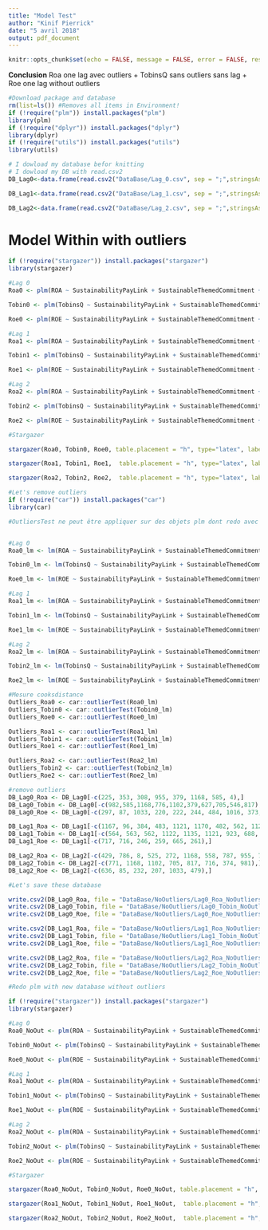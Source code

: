 ```yaml
---
title: "Model Test"
author: "Kinif Pierrick"
date: "5 avril 2018"
output: pdf_document
---
```


```r
knitr::opts_chunk$set(echo = FALSE, message = FALSE, error = FALSE, results = 'asis')
```

**Conclusion** Roa one lag avec outliers + TobinsQ sans outliers sans lag + Roe one lag without outliers


```r
#Download package and database
rm(list=ls()) #Removes all items in Environment!
if (!require("plm")) install.packages("plm")
library(plm)
if (!require("dplyr")) install.packages("dplyr")
library(dplyr)
if (!require("utils")) install.packages("utils")
library(utils)

# I dowload my database befor knitting
# I dowload my DB with read.csv2
DB_Lag0<-data.frame(read.csv2("DataBase/Lag_0.csv", sep = ";",stringsAsFactors=FALSE, header = TRUE ))

DB_Lag1<-data.frame(read.csv2("DataBase/Lag_1.csv", sep = ";",stringsAsFactors=FALSE, header = TRUE ))

DB_Lag2<-data.frame(read.csv2("DataBase/Lag_2.csv", sep = ";",stringsAsFactors=FALSE, header = TRUE ))

```


# Model Within with outliers

```r
if (!require("stargazer")) install.packages("stargazer")
library(stargazer)

#Lag 0
Roa0 <- plm(ROA ~ SustainabilityPayLink + SustainableThemedCommitment + AuditScore + EnergyProductivity + CarbonProductivity + WaterProductivity + WasteProductivity + Leverage + NetMargin + FirmSize + Industry , model = "within", data = DB_Lag0, index = c("Companies", "YearFinancialIndicator"))

Tobin0 <- plm(TobinsQ ~ SustainabilityPayLink + SustainableThemedCommitment + AuditScore + EnergyProductivity + CarbonProductivity + WaterProductivity + WasteProductivity + Leverage + NetMargin + FirmSize + Industry , model = "within", data = DB_Lag0, index = c("Companies", "YearFinancialIndicator"))

Roe0 <- plm(ROE ~ SustainabilityPayLink + SustainableThemedCommitment + AuditScore + EnergyProductivity + CarbonProductivity + WaterProductivity + WasteProductivity + Leverage + NetMargin + FirmSize + Industry , model = "within", data = DB_Lag0, index = c("Companies", "YearFinancialIndicator"))

#Lag 1
Roa1 <- plm(ROA ~ SustainabilityPayLink + SustainableThemedCommitment + AuditScore + EnergyProductivity + CarbonProductivity + WaterProductivity + WasteProductivity + Leverage + NetMargin + FirmSize + Industry , model = "within", data = DB_Lag1, index = c("Companies", "YearFinancialIndicator"))

Tobin1 <- plm(TobinsQ ~ SustainabilityPayLink + SustainableThemedCommitment + AuditScore + EnergyProductivity + CarbonProductivity + WaterProductivity + WasteProductivity + Leverage + NetMargin + FirmSize + Industry , model = "within", data = DB_Lag1, index = c("Companies", "YearFinancialIndicator"))

Roe1 <- plm(ROE ~ SustainabilityPayLink + SustainableThemedCommitment + AuditScore + EnergyProductivity + CarbonProductivity + WaterProductivity + WasteProductivity + Leverage + NetMargin + FirmSize + Industry , model = "within", data = DB_Lag1, index = c("Companies", "YearFinancialIndicator"))

#Lag 2
Roa2 <- plm(ROA ~ SustainabilityPayLink + SustainableThemedCommitment + AuditScore + EnergyProductivity + CarbonProductivity + WaterProductivity + WasteProductivity + Leverage + NetMargin + FirmSize + Industry , model = "within", data = DB_Lag2, index = c("Companies", "YearFinancialIndicator"))

Tobin2 <- plm(TobinsQ ~ SustainabilityPayLink + SustainableThemedCommitment + AuditScore + EnergyProductivity + CarbonProductivity + WaterProductivity + WasteProductivity + Leverage + NetMargin + FirmSize + Industry , model = "within", data = DB_Lag2, index = c("Companies", "YearFinancialIndicator"))

Roe2 <- plm(ROE ~ SustainabilityPayLink + SustainableThemedCommitment + AuditScore + EnergyProductivity + CarbonProductivity + WaterProductivity + WasteProductivity + Leverage + NetMargin + FirmSize + Industry , model = "within", data = DB_Lag2, index = c("Companies", "YearFinancialIndicator"))

#Stargazer

stargazer(Roa0, Tobin0, Roe0, table.placement = "h", type="latex", label = "ZeroLag", title = "Within Model without lag", header = FALSE)

stargazer(Roa1, Tobin1, Roe1,  table.placement = "h", type="latex", label = "OneLag", title = "Within Model with one lag", header = FALSE)

stargazer(Roa2, Tobin2, Roe2,  table.placement = "h", type="latex", label = "TwoLag", title = "Within Model with two lag", header = FALSE)

```


```r
#Let's remove outliers
if (!require("car")) install.packages("car")
library(car)

#OutliersTest ne peut être appliquer sur des objets plm dont redo avec lm


#Lag 0
Roa0_lm <- lm(ROA ~ SustainabilityPayLink + SustainableThemedCommitment + AuditScore + EnergyProductivity + CarbonProductivity + WaterProductivity + WasteProductivity + Leverage + NetMargin + FirmSize + Industry, data = DB_Lag0)

Tobin0_lm <- lm(TobinsQ ~ SustainabilityPayLink + SustainableThemedCommitment + AuditScore + EnergyProductivity + CarbonProductivity + WaterProductivity + WasteProductivity + Leverage + NetMargin + FirmSize + Industry , data = DB_Lag0)

Roe0_lm <- lm(ROE ~ SustainabilityPayLink + SustainableThemedCommitment + AuditScore + EnergyProductivity + CarbonProductivity + WaterProductivity + WasteProductivity + Leverage + NetMargin + FirmSize + Industry , data = DB_Lag0)

#Lag 1
Roa1_lm <- lm(ROA ~ SustainabilityPayLink + SustainableThemedCommitment + AuditScore + EnergyProductivity + CarbonProductivity + WaterProductivity + WasteProductivity + Leverage + NetMargin + FirmSize + Industry , data = DB_Lag1)

Tobin1_lm <- lm(TobinsQ ~ SustainabilityPayLink + SustainableThemedCommitment + AuditScore + EnergyProductivity + CarbonProductivity + WaterProductivity + WasteProductivity + Leverage + NetMargin + FirmSize + Industry , data = DB_Lag1)

Roe1_lm <- lm(ROE ~ SustainabilityPayLink + SustainableThemedCommitment + AuditScore + EnergyProductivity + CarbonProductivity + WaterProductivity + WasteProductivity + Leverage + NetMargin + FirmSize + Industry , data = DB_Lag1)

#Lag 2
Roa2_lm <- lm(ROA ~ SustainabilityPayLink + SustainableThemedCommitment + AuditScore + EnergyProductivity + CarbonProductivity + WaterProductivity + WasteProductivity + Leverage + NetMargin + FirmSize + Industry , data = DB_Lag2)

Tobin2_lm <- lm(TobinsQ ~ SustainabilityPayLink + SustainableThemedCommitment + AuditScore + EnergyProductivity + CarbonProductivity + WaterProductivity + WasteProductivity + Leverage + NetMargin + FirmSize + Industry , data = DB_Lag2)

Roe2_lm <- lm(ROE ~ SustainabilityPayLink + SustainableThemedCommitment + AuditScore + EnergyProductivity + CarbonProductivity + WaterProductivity + WasteProductivity + Leverage + NetMargin + FirmSize + Industry, data = DB_Lag2)

#Mesure cooksdistance
Outliers_Roa0 <- car::outlierTest(Roa0_lm)
Outliers_Tobin0 <- car::outlierTest(Tobin0_lm)
Outliers_Roe0 <- car::outlierTest(Roe0_lm)

Outliers_Roa1 <- car::outlierTest(Roa1_lm)
Outliers_Tobin1 <- car::outlierTest(Tobin1_lm)
Outliers_Roe1 <- car::outlierTest(Roe1_lm)

Outliers_Roa2 <- car::outlierTest(Roa2_lm)
Outliers_Tobin2 <- car::outlierTest(Tobin2_lm)
Outliers_Roe2 <- car::outlierTest(Roe2_lm)

#remove outliers
DB_Lag0_Roa <- DB_Lag0[-c(225, 353, 308, 955, 379, 1168, 585, 4),]
DB_Lag0_Tobin <- DB_Lag0[-c(982,585,1168,776,1102,379,627,705,546,817),]
DB_Lag0_Roe <- DB_Lag0[-c(297, 87, 1033, 220, 222, 244, 484, 1016, 373, 881),]

DB_Lag1_Roa <- DB_Lag1[-c(1167, 96, 384, 483, 1121, 1170, 482, 562, 1122),]
DB_Lag1_Tobin <- DB_Lag1[-c(564, 563, 562, 1122, 1135, 1121, 923, 688, 924),]
DB_Lag1_Roe <- DB_Lag1[-c(717, 716, 246, 259, 665, 261),]

DB_Lag2_Roa <- DB_Lag2[-c(429, 786, 8, 525, 272, 1168, 558, 787, 955, 771),]
DB_Lag2_Tobin <- DB_Lag2[-c(771, 1168, 1102, 705, 817, 716, 374, 981),]
DB_Lag2_Roe <- DB_Lag2[-c(636, 85, 232, 207, 1033, 479),]

#Let's save these database

write.csv2(DB_Lag0_Roa, file = "DataBase/NoOutliers/Lag0_Roa_NoOutliers.csv")
write.csv2(DB_Lag0_Tobin, file = "DataBase/NoOutliers/Lag0_Tobin_NoOutliers.csv")
write.csv2(DB_Lag0_Roe, file = "DataBase/NoOutliers/Lag0_Roe_NoOutliers.csv")

write.csv2(DB_Lag1_Roa, file = "DataBase/NoOutliers/Lag1_Roa_NoOutliers.csv")
write.csv2(DB_Lag1_Tobin, file = "DataBase/NoOutliers/Lag1_Tobin_NoOutliers.csv")
write.csv2(DB_Lag1_Roe, file = "DataBase/NoOutliers/Lag1_Roe_NoOutliers.csv")

write.csv2(DB_Lag2_Roa, file = "DataBase/NoOutliers/Lag2_Roa_NoOutliers.csv")
write.csv2(DB_Lag2_Tobin, file = "DataBase/NoOutliers/Lag2_Tobin_NoOutliers.csv")
write.csv2(DB_Lag2_Roe, file = "DataBase/NoOutliers/Lag2_Roe_NoOutliers.csv")

```

```r
#Redo plm with new database without outliers

if (!require("stargazer")) install.packages("stargazer")
library(stargazer)

#Lag 0
Roa0_NoOut <- plm(ROA ~ SustainabilityPayLink + SustainableThemedCommitment + AuditScore + EnergyProductivity + CarbonProductivity + WaterProductivity + WasteProductivity + Leverage + NetMargin + FirmSize + Industry , model = "within", data = DB_Lag0_Roa, index = c("Companies", "YearFinancialIndicator"))

Tobin0_NoOut <- plm(TobinsQ ~ SustainabilityPayLink + SustainableThemedCommitment + AuditScore + EnergyProductivity + CarbonProductivity + WaterProductivity + WasteProductivity + Leverage + NetMargin + FirmSize + Industry , model = "within", data = DB_Lag0_Tobin, index = c("Companies", "YearFinancialIndicator"))

Roe0_NoOut <- plm(ROE ~ SustainabilityPayLink + SustainableThemedCommitment + AuditScore + EnergyProductivity + CarbonProductivity + WaterProductivity + WasteProductivity + Leverage + NetMargin + FirmSize + Industry , model = "within", data = DB_Lag0_Roe, index = c("Companies", "YearFinancialIndicator"))

#Lag 1
Roa1_NoOut <- plm(ROA ~ SustainabilityPayLink + SustainableThemedCommitment + AuditScore + EnergyProductivity + CarbonProductivity + WaterProductivity + WasteProductivity + Leverage + NetMargin + FirmSize + Industry , model = "within", data = DB_Lag1_Roa, index = c("Companies", "YearFinancialIndicator"))

Tobin1_NoOut <- plm(TobinsQ ~ SustainabilityPayLink + SustainableThemedCommitment + AuditScore + EnergyProductivity + CarbonProductivity + WaterProductivity + WasteProductivity + Leverage + NetMargin + FirmSize + Industry , model = "within", data = DB_Lag1_Tobin, index = c("Companies", "YearFinancialIndicator"))

Roe1_NoOut <- plm(ROE ~ SustainabilityPayLink + SustainableThemedCommitment + AuditScore + EnergyProductivity + CarbonProductivity + WaterProductivity + WasteProductivity + Leverage + NetMargin + FirmSize + Industry , model = "within", data = DB_Lag1_Roe, index = c("Companies", "YearFinancialIndicator"))

#Lag 2
Roa2_NoOut <- plm(ROA ~ SustainabilityPayLink + SustainableThemedCommitment + AuditScore + EnergyProductivity + CarbonProductivity + WaterProductivity + WasteProductivity + Leverage + NetMargin + FirmSize + Industry , model = "within", data = DB_Lag2_Roa, index = c("Companies", "YearFinancialIndicator"))

Tobin2_NoOut <- plm(TobinsQ ~ SustainabilityPayLink + SustainableThemedCommitment + AuditScore + EnergyProductivity + CarbonProductivity + WaterProductivity + WasteProductivity + Leverage + NetMargin + FirmSize + Industry , model = "within", data = DB_Lag2_Tobin, index = c("Companies", "YearFinancialIndicator"))

Roe2_NoOut <- plm(ROE ~ SustainabilityPayLink + SustainableThemedCommitment + AuditScore + EnergyProductivity + CarbonProductivity + WaterProductivity + WasteProductivity + Leverage + NetMargin + FirmSize + Industry , model = "within", data = DB_Lag2_Roe, index = c("Companies", "YearFinancialIndicator"))

#Stargazer

stargazer(Roa0_NoOut, Tobin0_NoOut, Roe0_NoOut, table.placement = "h", type="latex", label = "ZeroLag_NoOut", title = "Within Model withoutla without outliers", header = FALSE)

stargazer(Roa1_NoOut, Tobin1_NoOut, Roe1_NoOut,  table.placement = "h", type="latex", label = "OneLag_NoOut", title = "Within Model with one lag without outliers", header = FALSE)

stargazer(Roa2_NoOut, Tobin2_NoOut, Roe2_NoOut,  table.placement = "h", type="latex", label = "TwoLag_NoOut", title = "Within Model with two lag without outliers", header = FALSE)
```

